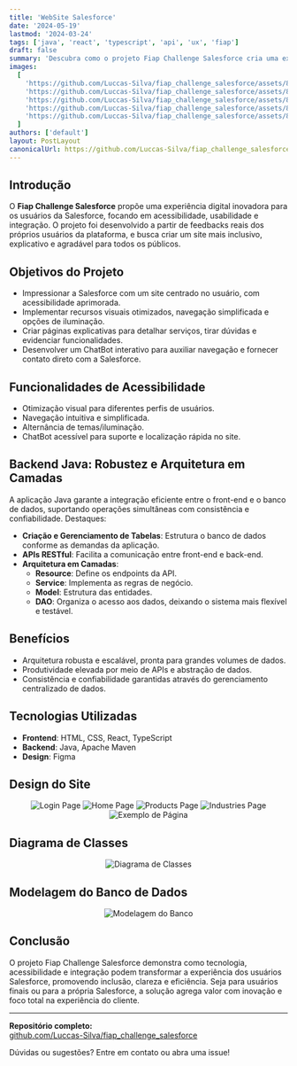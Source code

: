```yaml
---
title: 'WebSite Salesforce'
date: '2024-05-19'
lastmod: '2024-03-24'
tags: ['java', 'react', 'typescript', 'api', 'ux', 'fiap']
draft: false
summary: 'Descubra como o projeto Fiap Challenge Salesforce cria uma experiência digital inovadora, acessível e integrada, combinando Java, React, APIs, camadas bem estruturadas e um chatbot para facilitar a vida dos usuários da Salesforce.'
images:
  [
    'https://github.com/Luccas-Silva/fiap_challenge_salesforce/assets/89430801/7c1d83ce-64b1-46eb-baaa-bc1d445f5363',
    'https://github.com/Luccas-Silva/fiap_challenge_salesforce/assets/89430801/7a4bdba2-c10a-45de-b86c-f1e7a3fe27b9',
    'https://github.com/Luccas-Silva/fiap_challenge_salesforce/assets/89430801/2c8765db-e2be-4581-bad7-d8ec8eefe30e',
    'https://github.com/Luccas-Silva/fiap_challenge_salesforce/assets/89430801/47b1e99f-edd3-4d99-bd8f-2591ea569f87',
    'https://github.com/Luccas-Silva/fiap_challenge_salesforce/assets/89430801/c29a6a5e-a6dc-4a55-a823-fa36da9482a9',
  ]
authors: ['default']
layout: PostLayout
canonicalUrl: https://github.com/Luccas-Silva/fiap_challenge_salesforce
---
```


## Introdução

O **Fiap Challenge Salesforce** propõe uma experiência digital inovadora para os usuários da Salesforce, focando em acessibilidade, usabilidade e integração. O projeto foi desenvolvido a partir de feedbacks reais dos próprios usuários da plataforma, e busca criar um site mais inclusivo, explicativo e agradável para todos os públicos.

<TOCInline toc={props.toc} exclude="Introdução" />

## Objetivos do Projeto

- Impressionar a Salesforce com um site centrado no usuário, com acessibilidade aprimorada.
- Implementar recursos visuais otimizados, navegação simplificada e opções de iluminação.
- Criar páginas explicativas para detalhar serviços, tirar dúvidas e evidenciar funcionalidades.
- Desenvolver um ChatBot interativo para auxiliar navegação e fornecer contato direto com a Salesforce.

## Funcionalidades de Acessibilidade

- Otimização visual para diferentes perfis de usuários.
- Navegação intuitiva e simplificada.
- Alternância de temas/iluminação.
- ChatBot acessível para suporte e localização rápida no site.

## Backend Java: Robustez e Arquitetura em Camadas

A aplicação Java garante a integração eficiente entre o front-end e o banco de dados, suportando operações simultâneas com consistência e confiabilidade. Destaques:

- **Criação e Gerenciamento de Tabelas**: Estrutura o banco de dados conforme as demandas da aplicação.
- **APIs RESTful**: Facilita a comunicação entre front-end e back-end.
- **Arquitetura em Camadas**:
  - **Resource**: Define os endpoints da API.
  - **Service**: Implementa as regras de negócio.
  - **Model**: Estrutura das entidades.
  - **DAO**: Organiza o acesso aos dados, deixando o sistema mais flexível e testável.

## Benefícios

- Arquitetura robusta e escalável, pronta para grandes volumes de dados.
- Produtividade elevada por meio de APIs e abstração de dados.
- Consistência e confiabilidade garantidas através do gerenciamento centralizado de dados.

## Tecnologias Utilizadas

- **Frontend**: HTML, CSS, React, TypeScript
- **Backend**: Java, Apache Maven
- **Design**: Figma

## Design do Site

<div align="center">
  
![Login Page](https://github.com/Luccas-Silva/fiap_challenge_salesforce/assets/89430801/7c1d83ce-64b1-46eb-baaa-bc1d445f5363)
![Home Page](https://github.com/Luccas-Silva/fiap_challenge_salesforce/assets/89430801/7a4bdba2-c10a-45de-b86c-f1e7a3fe27b9)
![Products Page](https://github.com/Luccas-Silva/fiap_challenge_salesforce/assets/89430801/2c8765db-e2be-4581-bad7-d8ec8eefe30e)
![Industries Page](https://github.com/Luccas-Silva/fiap_challenge_salesforce/assets/89430801/47b1e99f-edd3-4d99-bd8f-2591ea569f87)
![Exemplo de Página](https://github.com/Luccas-Silva/fiap_challenge_salesforce/assets/89430801/c29a6a5e-a6dc-4a55-a823-fa36da9482a9)

</div>

## Diagrama de Classes

<div align="center">

![Diagrama de Classes](https://github.com/Luccas-Silva/fiap_challenge_salesforce/assets/89430801/3f211e48-6994-48db-9167-071ecdf7b824)

</div>

## Modelagem do Banco de Dados

<div align="center">

![Modelagem do Banco](https://github.com/Luccas-Silva/fiap_challenge_salesforce/assets/89430801/d6afab6f-36e4-4b6a-8b7b-52cf24055030)

</div>

## Conclusão

O projeto Fiap Challenge Salesforce demonstra como tecnologia, acessibilidade e integração podem transformar a experiência dos usuários Salesforce, promovendo inclusão, clareza e eficiência. Seja para usuários finais ou para a própria Salesforce, a solução agrega valor com inovação e foco total na experiência do cliente.

---

**Repositório completo:**  
[github.com/Luccas-Silva/fiap_challenge_salesforce](https://github.com/Luccas-Silva/fiap_challenge_salesforce)

Dúvidas ou sugestões? Entre em contato ou abra uma issue!
